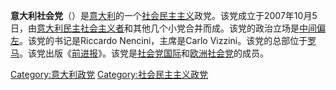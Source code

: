 {{for|历史上的意大利社会党|意大利社会党}}
{{expand|time=2017-01-14T09:30:53+00:00}}
{{unreferenced|time=2017-01-14T09:30:53+00:00}}
'''意大利社会党'''（{{lang-it|Partito Socialista Italiano，缩写为PSI}}）是[[意大利|意大利]]的一个[[社会民主主义|社会民主主义]]政党。该党成立于2007年10月5日，由[[意大利民主社会主义者|意大利民主社会主义者]]和其他几个小党合并而成。该党的政治立场是[[中间偏左|中间偏左]]。该党的书记是Riccardo Nencini，主席是Carlo Vizzini。该党的总部位于[[罗马|罗马]]。该党出版《[[前进报_(意大利)|前进报]]》。该党是[[社会党国际|社会党国际]]和[[欧洲社会党|欧洲社会党]]的成员。

{{意大利政党}}

[[Category:意大利政党|Category:意大利政党]]
[[Category:社会民主主义政党|Category:社会民主主义政党]]